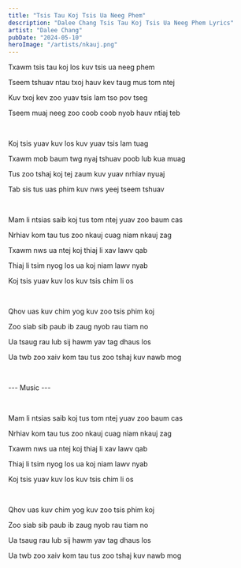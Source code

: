 ```yaml
---
title: "Tsis Tau Koj Tsis Ua Neeg Phem"
description: "Dalee Chang Tsis Tau Koj Tsis Ua Neeg Phem Lyrics"
artist: "Dalee Chang"
pubDate: "2024-05-10"
heroImage: "/artists/nkauj.png"
---
```


Txawm tsis tau koj los kuv tsis ua neeg phem

Tseem tshuav ntau txoj hauv kev taug mus tom ntej

Kuv txoj kev zoo yuav tsis lam tso pov tseg

Tseem muaj neeg zoo coob coob nyob hauv ntiaj teb

<br />

Koj tsis yuav kuv los kuv yuav tsis lam tuag

Txawm mob baum twg nyaj tshuav poob lub kua muag

Tus zoo tshaj koj tej zaum kuv yuav nrhiav nyuaj

Tab sis tus uas phim kuv nws yeej tseem tshuav

<br />

Mam li ntsias saib koj tus tom ntej yuav zoo baum cas

Nrhiav kom tau tus zoo nkauj cuag niam nkauj zag

Txawm nws ua ntej koj thiaj li xav lawv qab

Thiaj li tsim nyog los ua koj niam lawv nyab

Koj tsis yuav kuv los kuv tsis chim li os

<br />

Qhov uas kuv chim yog kuv zoo tsis phim koj

Zoo siab sib paub ib zaug nyob rau tiam no

Ua tsaug rau lub sij hawm yav tag dhaus los

Ua twb zoo xaiv kom tau tus zoo tshaj kuv nawb mog

<br />

--- Music ---

<br />

Mam li ntsias saib koj tus tom ntej yuav zoo baum cas

Nrhiav kom tau tus zoo nkauj cuag niam nkauj zag

Txawm nws ua ntej koj thiaj li xav lawv qab

Thiaj li tsim nyog los ua koj niam lawv nyab

Koj tsis yuav kuv los kuv tsis chim li os

<br />

Qhov uas kuv chim yog kuv zoo tsis phim koj

Zoo siab sib paub ib zaug nyob rau tiam no

Ua tsaug rau lub sij hawm yav tag dhaus los

Ua twb zoo xaiv kom tau tus zoo tshaj kuv nawb mog
